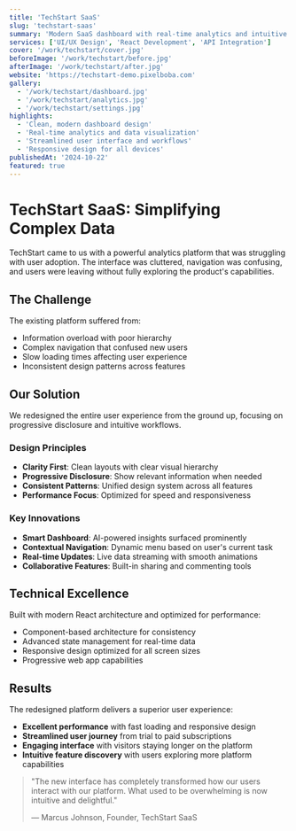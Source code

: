 ```yaml
---
title: 'TechStart SaaS'
slug: 'techstart-saas'
summary: 'Modern SaaS dashboard with real-time analytics and intuitive design'
services: ['UI/UX Design', 'React Development', 'API Integration']
cover: '/work/techstart/cover.jpg'
beforeImage: '/work/techstart/before.jpg'
afterImage: '/work/techstart/after.jpg'
website: 'https://techstart-demo.pixelboba.com'
gallery:
  - '/work/techstart/dashboard.jpg'
  - '/work/techstart/analytics.jpg'
  - '/work/techstart/settings.jpg'
highlights:
  - 'Clean, modern dashboard design'
  - 'Real-time analytics and data visualization'
  - 'Streamlined user interface and workflows'
  - 'Responsive design for all devices'
publishedAt: '2024-10-22'
featured: true
---
```


# TechStart SaaS: Simplifying Complex Data

TechStart came to us with a powerful analytics platform that was struggling with user adoption. The interface was cluttered, navigation was confusing, and users were leaving without fully exploring the product's capabilities.

## The Challenge

The existing platform suffered from:

- Information overload with poor hierarchy
- Complex navigation that confused new users
- Slow loading times affecting user experience
- Inconsistent design patterns across features

## Our Solution

We redesigned the entire user experience from the ground up, focusing on progressive disclosure and intuitive workflows.

### Design Principles

- **Clarity First**: Clean layouts with clear visual hierarchy
- **Progressive Disclosure**: Show relevant information when needed
- **Consistent Patterns**: Unified design system across all features
- **Performance Focus**: Optimized for speed and responsiveness

### Key Innovations

- **Smart Dashboard**: AI-powered insights surfaced prominently
- **Contextual Navigation**: Dynamic menu based on user's current task
- **Real-time Updates**: Live data streaming with smooth animations
- **Collaborative Features**: Built-in sharing and commenting tools

## Technical Excellence

Built with modern React architecture and optimized for performance:

- Component-based architecture for consistency
- Advanced state management for real-time data
- Responsive design optimized for all screen sizes
- Progressive web app capabilities

## Results

The redesigned platform delivers a superior user experience:

- **Excellent performance** with fast loading and responsive design
- **Streamlined user journey** from trial to paid subscriptions
- **Engaging interface** with visitors staying longer on the platform
- **Intuitive feature discovery** with users exploring more platform capabilities

> "The new interface has completely transformed how our users interact with our platform. What used to be overwhelming is now intuitive and delightful."
>
> — Marcus Johnson, Founder, TechStart SaaS
